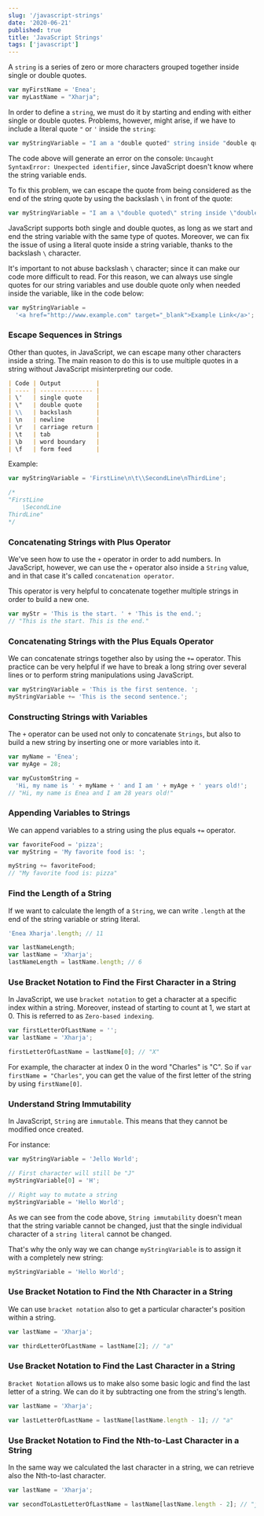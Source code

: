 ```yaml
---
slug: '/javascript-strings'
date: '2020-06-21'
published: true
title: 'JavaScript Strings'
tags: ['javascript']
---
```



A `string` is a series of zero or more characters grouped together inside single or double quotes.

<!-- prettier-ignore -->
```js
var myFirstName = 'Enea';
var myLastName = "Xharja";
```

In order to define a `string`, we must do it by starting and ending with either single or double quotes.
Problems, however, might arise, if we have to include a literal quote `"` or `'` inside the `string`:

<!-- prettier-ignore -->
```js
var myStringVariable = "I am a "double quoted" string inside "double quotes"."; 
```

The code above will generate an error on the console: `Uncaught SyntaxError: Unexpected identifier`, since JavaScript doesn't know where the string variable ends.

To fix this problem, we can escape the quote from being considered as the end of the string quote by using the backslash `\` in front of the quote:

<!-- prettier-ignore -->
```js
var myStringVariable = "I am a \"double quoted\" string inside \"double quotes\"."; 
```

JavaScript supports both single and double quotes, as long as we start and end the string variable with the same type of quotes. Moreover, we can fix the issue of using a literal quote inside a string variable, thanks to the backslash `\` character.

It's important to not abuse backslash `\` character; since it can make our code more difficult to read.
For this reason, we can always use single quotes for our string variables and use double quote only when needed inside the variable, like in the code below:

```js
var myStringVariable =
  '<a href="http://www.example.com" target="_blank">Example Link</a>';
```

### Escape Sequences in Strings

Other than quotes, in JavaScript, we can escape many other characters inside a string.
The main reason to do this is to use multiple quotes in a string without JavaScript misinterpreting our code.

```markdown
| Code | Output          |
| ---- | --------------- |
| \'   | single quote    |
| \"   | double quote    |
| \\   | backslash       |
| \n   | newline         |
| \r   | carriage return |
| \t   | tab             |
| \b   | word boundary   |
| \f   | form feed       |
```

Example:

```js
var myStringVariable = 'FirstLine\n\t\\SecondLine\nThirdLine';

/*
"FirstLine
	\SecondLine
ThirdLine"
*/
```

### Concatenating Strings with Plus Operator

We've <Link to='/blog/javascript-operators'>seen</Link> how to use the `+` operator in order to add numbers.
In JavaScript, however, we can use the `+` operator also inside a `String` value, and in that case it's called `concatenation operator`.

This operator is very helpful to concatenate together multiple strings in order to build a new one.

```js
var myStr = 'This is the start. ' + 'This is the end.';
// "This is the start. This is the end."
```

### Concatenating Strings with the Plus Equals Operator

We can concatenate strings together also by using the `+=` operator.
This practice can be very helpful if we have to break a long string over several lines or to perform string manipulations using JavaScript.

```js
var myStringVariable = 'This is the first sentence. ';
myStringVariable += 'This is the second sentence.';
```

### Constructing Strings with Variables

The `+` operator can be used not only to concatenate `Strings`, but also to build a new string by inserting one or more variables into it.

```js
var myName = 'Enea';
var myAge = 28;

var myCustomString =
  'Hi, my name is ' + myName + ' and I am ' + myAge + ' years old!';
// "Hi, my name is Enea and I am 28 years old!"
```

### Appending Variables to Strings

We can append variables to a string using the plus equals `+=` operator.

```js
var favoriteFood = 'pizza';
var myString = 'My favorite food is: ';

myString += favoriteFood;
// "My favorite food is: pizza"
```

### Find the Length of a String

If we want to calculate the length of a `String`, we can write `.length` at the end of the string variable or string literal.

```js
'Enea Xharja'.length; // 11

var lastNameLength;
var lastName = 'Xharja';
lastNameLength = lastName.length; // 6
```

### Use Bracket Notation to Find the First Character in a String

In JavaScript, we use `bracket notation` to get a character at a specific index within a string. Moreover, instead of starting to count at 1, we start at 0. This is referred to as `Zero-based indexing`.

```js
var firstLetterOfLastName = '';
var lastName = 'Xharja';

firstLetterOfLastName = lastName[0]; // "X"
```

For example, the character at index 0 in the word "Charles" is "C". So if `var firstName = "Charles"`, you can get the value of the first letter of the string by using `firstName[0]`.

### Understand String Immutability

In JavaScript, `String` are `immutable`. This means that they cannot be modified once created.

For instance:

```js
var myStringVariable = 'Jello World';

// First character will still be "J"
myStringVariable[0] = 'H';

// Right way to mutate a string
myStringVariable = 'Hello World';
```

As we can see from the code above, `String immutability` doesn't mean that the string variable cannot be changed, just that the single individual character of a `string literal` cannot be changed.

That's why the only way we can change `myStringVariable` is to assign it with a completely new string:

```js
myStringVariable = 'Hello World';
```

### Use Bracket Notation to Find the Nth Character in a String

We can use `bracket notation` also to get a particular character's position within a string.

```js
var lastName = 'Xharja';

var thirdLetterOfLastName = lastName[2]; // "a"
```

### Use Bracket Notation to Find the Last Character in a String

`Bracket Notation` allows us to make also some basic logic and find the last letter of a string. We can do it by subtracting one from the string's length.

```js
var lastName = 'Xharja';

var lastLetterOfLastName = lastName[lastName.length - 1]; // "a"
```

### Use Bracket Notation to Find the Nth-to-Last Character in a String

In the same way we calculated the last character in a string, we can retrieve also the Nth-to-last character.

```js
var lastName = 'Xharja';

var secondToLastLetterOfLastName = lastName[lastName.length - 2]; // "j"
```
